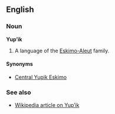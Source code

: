 ==English==
===Noun===
'''Yup’ik'''

#A language of the [[Eskimo-Aleut]] family.

====Synonyms====
*[[Central Yupik Eskimo]]

===See also===
*[[w:Yupik language|Wikipedia article on Yup’ik]]